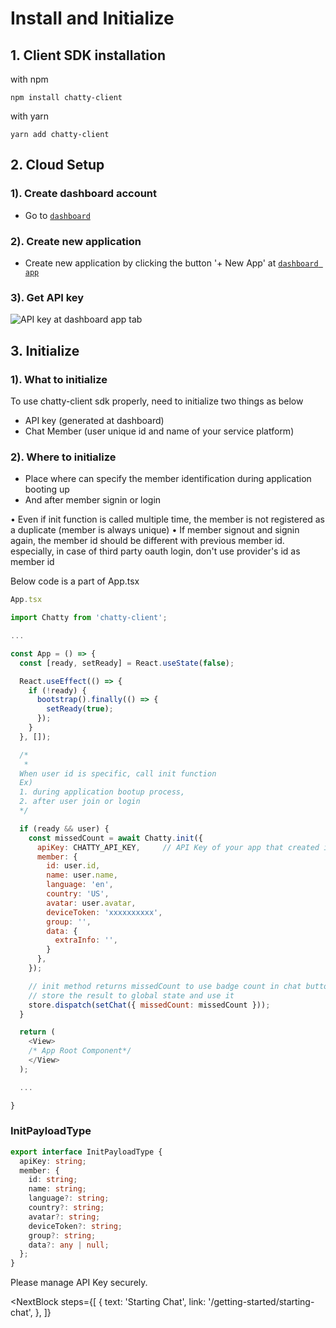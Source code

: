 # Install and Initialize

## 1. Client SDK installation

with npm
```npm
npm install chatty-client
```

with yarn
```yarn
yarn add chatty-client
```


## 2. Cloud Setup

### 1). Create dashboard account
- Go to [`dashboard`](https://dashboard.chatty-cloud.com)

### 2). Create new application
- Create new application by clicking the button '+ New App' at [`dashboard app`](https://dashboard.chatty-cloud.com/apps)

### 3). Get API key

![API key at dashboard app tab](/img/docs/dashboard-apikey.png)


## 3. Initialize

### 1). What to initialize

To use chatty-client sdk properly, need to initialize two things as below

- API key (generated at dashboard)
- Chat Member (user unique id and name of your service platform)


### 2). Where to initialize
- Place where can specify the member identification during application booting up
- And after member signin or login


<InfoBlock type="note">
• Even if init function is called multiple time, the member is not registered as a duplicate (member is always unique)
</InfoBlock>
<InfoBlock type="note">
• If member signout and signin again, the member id should be different with previous member id. especially, in case of third party oauth login, don't use provider's id as member id
</InfoBlock>


Below code is a part of App.tsx
```javascript
App.tsx

import Chatty from 'chatty-client';

...

const App = () => {
  const [ready, setReady] = React.useState(false);

  React.useEffect(() => {
    if (!ready) {
      bootstrap().finally(() => {
        setReady(true);
      });
    }
  }, []);

  /*
   *
  When user id is specific, call init function
  Ex) 
  1. during application bootup process, 
  2. after user join or login
  */

  if (ready && user) {
    const missedCount = await Chatty.init({
      apiKey: CHATTY_API_KEY,     // API Key of your app that created in dashboard 
      member: {
        id: user.id,
        name: user.name,
        language: 'en',
        country: 'US',
        avatar: user.avatar,
        deviceToken: 'xxxxxxxxxx',
        group: '',
        data: {
          extraInfo: '',
        }
      },
    });

    // init method returns missedCount to use badge count in chat button
    // store the result to global state and use it
    store.dispatch(setChat({ missedCount: missedCount }));
  }

  return (
    <View>
    /* App Root Component*/
    </View>
  );

  ...

}
```

### InitPayloadType
```typescript
export interface InitPayloadType {
  apiKey: string;
  member: {
    id: string;
    name: string;
    language?: string;
    country?: string;
    avatar?: string;
    deviceToken?: string;
    group?: string;
    data?: any | null;
  };
}
```

<InfoBlock type="warning">
  Please manage API Key securely.
</InfoBlock>

<NextBlock
  steps={[
    {
      text: 'Starting Chat',
      link: '/getting-started/starting-chat',
    },
  ]}
></NextBlock>


